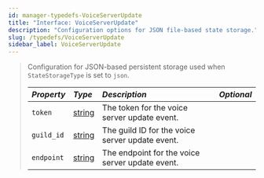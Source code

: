 ```yaml
---
id: manager-typedefs-VoiceServerUpdate
title: "Interface: VoiceServerUpdate"
description: "Configuration options for JSON file-based state storage."
slug: /typedefs/VoiceServerUpdate
sidebar_label: VoiceServerUpdate
---
```


> Configuration for JSON-based persistent storage used when `StateStorageType` is set to `json`.
> 
> | <i className="fa-solid fa-hashtag"/> Property  | <i className="fa-solid fa-font"/> Type                                                            | <i className="fa-solid fa-list"/> Description   | <i className="fa-solid fa-flask"/> Optional  |
> |:-----------------------------------------------|:--------------------------------------------------------------------------------------------------|:------------------------------------------------|:--------------------------------------------:|
> | `token`                                        | [string](https://developer.mozilla.org/en-US/docs/Web/JavaScript/Reference/Global_Objects/String) | The token for the voice server update event.    | <i className="fa-solid fa-xmark"/>           |
> | `guild_id`                                     | [string](https://developer.mozilla.org/en-US/docs/Web/JavaScript/Reference/Global_Objects/String) | The guild ID for the voice server update event. | <i className="fa-solid fa-xmark"/>           |
> | `endpoint`                                     | [string](https://developer.mozilla.org/en-US/docs/Web/JavaScript/Reference/Global_Objects/String) | The endpoint for the voice server update event. | <i className="fa-solid fa-xmark"/>           |
